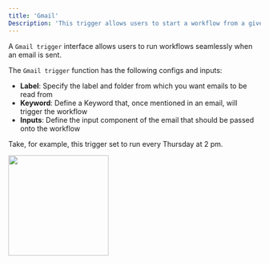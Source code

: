 ```yaml
---
title: 'Gmail'
Description: 'This trigger allows users to start a workflow from a given email received on Gmail.'
---
```


A `Gmail trigger` interface allows users to run workflows seamlessly when an email is sent.

The `Gmail trigger` function has the following configs and inputs:

- **Label**: Specify the label and folder from which you want emails to be read from  
- **Keyword**: Define a Keyword that, once mentioned in an email, will trigger the workflow
- **Inputs**: Define the input component of the email that should be passed onto the workflow

Take, for example, this trigger set to run every Thursday at 2 pm. 

<img height="200" src="/GmailT.png" />